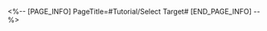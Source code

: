 <%-- [PAGE_INFO]
PageTitle=#Tutorial/Select Target#
[END_PAGE_INFO] --%>
{{Tutorial
|sort      = 110901
|title     = Select Target
|subtitle  = 
|type      = Battle
|about     = 
|image1    = Tutorial Select Target 1.png{{subst:void|<!--$UPLOAD:<<SpriteOutput/TutorialPic/TutorialPage_110901_ps.png>-<Tutorial Select Target 1.png>>}}
|text1     = {LAYOUT_MOBILE#}{LAYOUT_CONTROLLER#}{LAYOUT_KEYBOARD#}({{tt|Use the controller to switch the currently {{Color|h|nobold=1|selected}} {{Color|h|nobold=1|target}}.|on controller_ps}})
}}